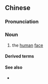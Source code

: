 {{also|人脸}}
==Chinese==
{{zh-forms|s=人脸}}

===Pronunciation===
{{zh-pron
|m=rénliǎn
|c=jan4 lim5
|cat=n
}}

===Noun===
{{zh-noun}}

# the [[human]] [[face]]

====Derived terms====
{{zh-der|人臉彩繪}}

====See also====
* {{zh-l|人體}}